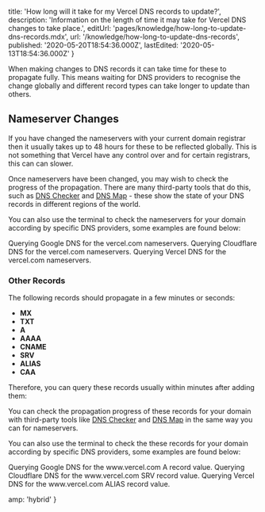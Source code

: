 
  title: 'How long will it take for my Vercel DNS records to update?',
  description:
    'Information on the length of time it may take for Vercel DNS changes to take place.',
  editUrl: 'pages/knowledge/how-long-to-update-dns-records.mdx',
  url: '/knowledge/how-long-to-update-dns-records',
  published: '2020-05-20T18:54:36.000Z',
  lastEdited: '2020-05-13T18:54:36.000Z'
}

When making changes to DNS records it can take time for these to propagate fully. This means waiting for DNS providers to recognise the change globally and different record types can take longer to update than others.

## Nameserver Changes

If you have changed the nameservers with your current domain registrar then it usually takes up to 48 hours for these to be reflected globally. This is not something that Vercel have any control over and for certain registrars, this can can slower.

Once nameservers have been changed, you may wish to check the progress of the propagation. There are many third-party tools that do this, such as [DNS Checker](https://dnschecker.org/) and [DNS Map](https://dnsmap.io/) - these show the state of your DNS records in different regions of the world.

You can also use the terminal to check the nameservers for your domain according by specific DNS providers, some examples are found below:

<Snippet dark text="dig @8.8.8.8 +short NS vercel.com" />
<Caption>Querying Google DNS for the <InlineCode>vercel.com</InlineCode> nameservers.</Caption>

<Snippet dark text="dig @1.1.1.1 +short NS vercel.com" />
<Caption>Querying Cloudflare DNS for the <InlineCode>vercel.com</InlineCode> nameservers.</Caption>

<Snippet dark text="dig @8.8.8.8 +short NS vercel.com" />
<Caption>Querying Vercel DNS for the <InlineCode>vercel.com</InlineCode> nameservers.</Caption>

### Other Records

The following records should propagate in a few minutes or seconds:

- **MX**
- **TXT**
- **A**
- **AAAA**
- **CNAME**
- **SRV**
- **ALIAS**
- **CAA**

Therefore, you can query these records usually within minutes after adding them:

You can check the propagation progress of these records for your domain with third-party tools like [DNS Checker](https://dnschecker.org/) and [DNS Map](https://dnsmap.io/) in the same way you can for nameservers.

You can also use the terminal to check the these records for your domain according by specific DNS providers, some examples are found below:

<Snippet dark text="dig @8.8.8.8 +short A www.vercel.com" />
<Caption>Querying Google DNS for the <InlineCode>www.vercel.com</InlineCode> A record value.</Caption>

<Snippet dark text="dig @1.1.1.1 +short SRV www.vercel.com" />
<Caption>Querying Cloudflare DNS for the <InlineCode>www.vercel.com</InlineCode> SRV record value.</Caption>

<Snippet dark text="dig @a.zeit-world.com +short ALIAS www.vercel.com" />
<Caption>Querying Vercel DNS for the <InlineCode>www.vercel.com</InlineCode> ALIAS record value.</Caption>


  amp: 'hybrid'
}
